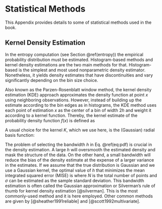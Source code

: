 # Statistical Methods

This Appendix provides details to some of statistical methods used in the book.

## Kernel Density Estimation {#kde}

In the entropy computation (see Section \@ref(entropy)) the empirical probability distribution must be estimated.
Histogram-based methods and kernel density estimations are the two main methods for that.
Histogram-based is the simplest and most used nonparametric density estimator. 
Nonetheless, it yields density estimates that have discontinuities and vary significantly depending on the bin size choice.

Also known as the Parzen-Rosenblatt window method, the kernel density estimation (KDE) approach approximates the density function at point $x$ using neighboring observations. 
However, instead of building up the estimate according to the bin edges as in histograms, the KDE method uses each point of estimation $x$ as the center of a bin of width $2h$ 
and weight it according to a kernel function. Thereby, the kernel estimate of the probability density function $f(x)$ is defined as
\begin{equation}
\hat{f} = \frac{1}{nh}\sum_{x' \in X}{K\left(\frac{x - x'}{h}\right)}. 
(\#eq:pdf)
\end{equation}

A usual choice for the kernel $K$, which we use here, is the (Gaussian) radial basis function:
\begin{equation}
K(x) = \frac{1}{\sqrt{2\pi}}\exp^{-\frac{1}{2}x^2}. 
\end{equation}

The problem of selecting the bandwidth $h$ in Eq. \@ref(eq:pdf) is crucial in the density estimation. 
A large $h$ will oversmooth the estimated density and mask the structure of the data. 
On the other hand, a small bandwidth will reduce the bias of the density estimate at the expense of a larger variance in the estimates. 
If we assume that the true distribution is Gaussian and we use a Gaussian kernel, the optimal value of $h$ that minimizes the mean integrated squared error (MISE) is
\begin{equation*}
h^* = 1.06\sigma N^{-1/5},
\end{equation*}
where $N$ is the total number of points and $\sigma$ can be estimated as the sample standard deviation. 
This bandwidth estimation is often called the Gaussian approximation or Silverman's rule of thumb for kernel density estimation [@silverman]. This is the most commonly-used method and it is here employed. Other common methods are given by [@sheather1991reliable] and [@scott1992multivariate].
